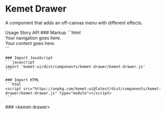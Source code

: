 
<Meta of={DrawerStories} />

# Kemet Drawer

A component that adds an off-canvas menu with different effects.

<kemet-tabs measure-height="500" divider>
  <kemet-tab slot="tab">Usage</kemet-tab>
  <kemet-tab slot="tab">Story</kemet-tab>
  <kemet-tab slot="tab">API</kemet-tab>
  <kemet-tab-panel slot="panel">
    ### Markup
    ```html
    <kemet-drawer>
      <nav slot="navigation">Your navigation goes here.</nav>
      <section slot="content">Your content goes here.</section>
    </kemet-drawer>
    ```

    ### Import JavaScript
    ```javascript
    import 'kemet-ui/dist/components/kemet-drawer/kemet-drawer.js'
    ```

    ### Import HTML
    ```html
    <script src="https://unpkg.com/kemet-ui@latest/dist/components/kemet-drawer/kemet-drawer.js" type="module"></script>
    ```
  </kemet-tab-panel>
  <kemet-tab-panel slot="panel">
    <Canvas of={DrawerStories.Standard}  />
    <ArgsTable story={PRIMARY_STORY} />
  </kemet-tab-panel>
  <kemet-tab-panel slot="panel">
    ### &lt;kemet-drawer&gt;
    <ArgsTable of="kemet-drawer" />
  </kemet-tab-panel>
</kemet-tabs>
